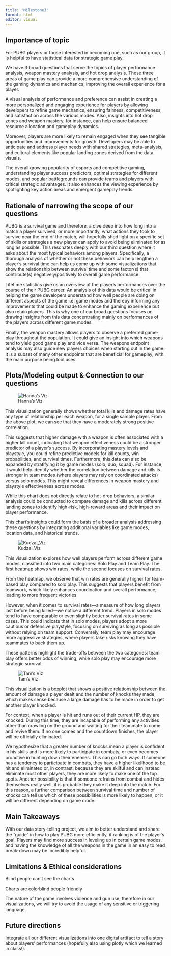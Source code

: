 ```yaml
---
title: "Milestone3"
format: html
editor: visual
---
```


## Importance of topic

For PUBG players or those interested in becoming one, such as our group, it is helpful to have statistical data for strategic game play.

We have 3 broad questions that serve the topics of player performance analysis, weapon mastery analysis, and hot drop analysis. These three areas of game play can provide a more comprehensive understanding of the gaming dynamics and mechanics, improving the overall experience for a player.

A visual analysis of performance and preference can assist in creating a more personalized and engaging experience for players by allowing developers to refine game mechanics, ensuring fairness, competitiveness, and satisfaction across the various modes. Also, insights into hot drop zones and weapon mastery, for instance, can help ensure balanced resource allocation and gameplay dynamics.

Moreover, players are more likely to remain engaged when they see tangible opportunities and improvements for growth. Developers may be able to anticipate and address player needs with shared strategies, meta-analysis, and cultural elements like popular landing zones derived from the data visuals.

The overall growing popularity of esports and competitive gaming, understanding player success predictors, optimal strategies for different modes, and popular battlegrounds can provide teams and players with critical strategic advantages. It also enhances the viewing experience by spotlighting key action areas and emergent gameplay trends.

## Rationale of narrowing the scope of our questions

PUBG is a survival game and therefore, a dive deep into how long into a match a player survived, or more importantly, what actions they took to survive near the end of the match, will hopefully shed light on a specific set of skills or strategies a new player can apply to avoid being eliminated for as long as possible. This resonates deeply with our third question where it asks about the most typical behaviors among players. Specifically, a thorough analysis of whether or not these behaviors can help lengthen a player’s survival time can help us come up with some visualizations that show the relationship between survival time and some factor(s) that contribute(s) negatively/positively to overall game performance.

Lifetime statistics give us an overview of the player’s performances over the course of their PUBG career. An analysis of this data would be critical in helping the game developers understand how well people are doing on different aspects of the game i.e. game modes and thereby informing any improvements that could be made to enhance the gaming experience but also retain players. This is why one of our broad questions focuses on drawing insights from this data concentrating mainly on performances of the players across different game modes.

Finally, the weapon mastery allows players to observe a preferred game-play throughout the population. It could give an insight into which weapons tend to yield good game play and vice versa. The weapons endpoint analysis may also guide new players choices when starting out in the game. It is a subset of many other endpoints that are beneficial for gameplay, with the main purpose being tool uses.

## Plots/Modeling output & Connection to our questions

![Hanna's Viz](kills.png)

This visualization generally shows whether total kills and damage rates have any type of relationship per each weapon, for a single sample player. From the above plot, we can see that they have a moderately strong positive correlation.

This suggests that higher damage with a weapon is often associated with a higher kill count, indicating that weapon effectiveness could be a stronger predictor of a player’s success. By incorporating mastery levels and playstyle, you could refine predictive models for kill counts, win probabilities, and survival times. Furthermore, this data can also be expanded by stratifying it by game modes (solo, duo, squad). For instance, it would help identify whether the correlation between damage and kills is stronger in team modes (where players may rely on coordinated attacks) versus solo modes. This might reveal differences in weapon mastery and playstyle effectiveness across modes.

While this chart does not directly relate to hot-drop behaviors, a similar analysis could be conducted to compare damage and kills across different landing zones to identify high-risk, high-reward areas and their impact on player performance.

This chart's insights could form the basis of a broader analysis addressing these questions by integrating additional variables like game modes, location data, and historical trends.

![Kudzai_Viz](survival.png)

This visualization explores how well players perform across different game modes, classified into two main categories: Solo Play and Team Play. The first heatmap shows win rates, while the second focuses on survival rates.

From the heatmap, we observe that win rates are generally higher for team-based play compared to solo play. This suggests that players benefit from teamwork, which likely enhances coordination and overall performance, leading to more frequent victories.

However, when it comes to survival rates—a measure of how long players last before being killed—we notice a different trend. Players in solo modes tend to have comparable or even slightly better survival rates in some cases. This could indicate that in solo modes, players adopt a more cautious or defensive playstyle, focusing on surviving as long as possible without relying on team support. Conversely, team play may encourage more aggressive strategies, where players take risks knowing they have teammates to back them up.

These patterns highlight the trade-offs between the two categories: team play offers better odds of winning, while solo play may encourage more strategic survival.

![Tam's Viz](knocks.png)

This visualization is a boxplot that shows a positive relationship between the amount of damage a player dealt and the number of knocks they made, which makes sense because a large damage has to be made in order to get another player knocked.

For context, when a player is hit and runs out of their current HP, they are knocked. During this time, they are incapable of performing any activities other than crawling on the ground and waiting for their teammate to come and revive them. If no one comes and the countdown finishes, the player will be officially eliminated.

We hypothesize that a greater number of knocks mean a player is confident in his skills and is more likely to participate in combats, or even becomes proactive in hunting down their enemies. This can go both ways. If someone has a tendency to participate in combats, they have a higher likelihood to be hit and eliminated or, in contrast, because they are skilful and can instead eliminate most other players, they are more likely to make one of the top spots. Another possibility is that if someone refrains from combat and hides themselves really well, it is probable they make it deep into the match. For this reason, a further comparison between survival time and number of knocks can tell us which of these possibilities is more likely to happen, or it will be different depending on game mode.

## Main Takeaways

With our data story-telling project, we aim to better understand and share the “guide” in how to play PUBG more efficiently, if ranking is of the player’s goal. Players may find more success in leveling up in certain game modes, and having the knowledge of all the weapons in the game in an easy to read break-down may be incredibly helpful.

## Limitations & Ethical considerations

Blind people can’t see the charts

Charts are colorblind people friendly

The nature of the game involves violence and gun use, therefore in our visualizations, we will try to avoid the usage of any sensitive or triggering language.

## Future directions

Integrate all our different visualizations into one digital artifact to tell a story about players’ performances (hopefully also using plotly which we learned in class!).
